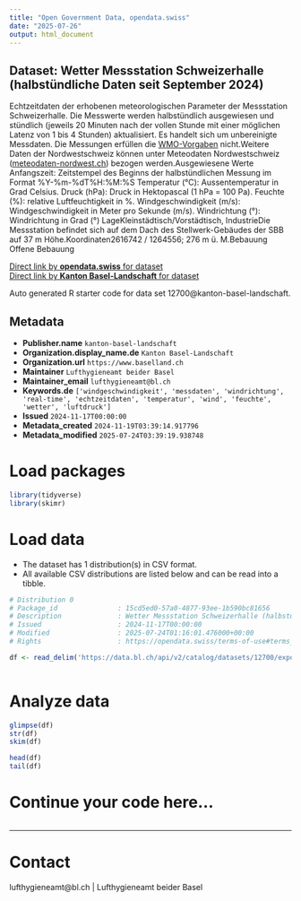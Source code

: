 ```yaml
---
title: "Open Government Data, opendata.swiss"
date: "2025-07-26"
output: html_document
---
```


## Dataset: Wetter Messstation Schweizerhalle (halbstündliche Daten seit September 2024)

Echtzeitdaten
der erhobenen meteorologischen Parameter der Messstation Schweizerhalle. Die
Messwerte werden halbstündlich ausgewiesen und stündlich (jeweils 20 Minuten
nach der vollen Stunde mit einer möglichen Latenz von 1 bis 4 Stunden)
aktualisiert. Es handelt sich um unbereinigte Messdaten. Die Messungen erfüllen die [WMO-Vorgaben](https://www.meteoschweiz.admin.ch/wetter/messsysteme/bodenstationen/automatisches-messnetz/zertifizierung-von-messstationen.html) nicht.Weitere Daten der Nordwestschweiz können unter Meteodaten Nordwestschweiz ([meteodaten-nordwest.ch](https://meteodaten-nordwest.ch/)) bezogen werden.Ausgewiesene
Werte
Anfangszeit:
     Zeitstempel des Beginns der halbstündlichen Messung im Format
     %Y-%m-%dT%H:%M:%S
Temperatur
     (°C): Aussentemperatur in Grad Celsius.
Druck
     (hPa): Druck in Hektopascal (1 hPa = 100 Pa).
Feuchte
     (%): relative Luftfeuchtigkeit in %.
Windgeschwindigkeit
     (m/s): Windgeschwindigkeit in Meter pro Sekunde (m/s).
Windrichtung
     (°): Windrichtung in Grad (°)
LageKleinstädtisch/Vorstädtisch,
IndustrieDie Messstation befindet sich auf dem Dach des Stellwerk-Gebäudes der SBB auf 37 m Höhe.Koordinaten2616742 /
1264556; 276 m ü. M.Bebauung
Offene Bebauung

[Direct link by **opendata.swiss** for dataset](https://opendata.swiss/de/dataset/wetter-messstation-schweizerhalle-halbstundliche-daten-seit-september-2024)<br>
[Direct link by **Kanton Basel-Landschaft** for dataset](https://data.bl.ch/explore/dataset/12700/)

Auto generated R starter code for data set 12700@kanton-basel-landschaft.

## Metadata

- **Publisher.name** `kanton-basel-landschaft`
- **Organization.display_name.de** `Kanton Basel-Landschaft`
- **Organization.url** `https://www.baselland.ch`
- **Maintainer** `Lufthygieneamt beider Basel`
- **Maintainer_email** `lufthygieneamt@bl.ch`
- **Keywords.de** `['windgeschwindigkeit', 'messdaten', 'windrichtung', 'real-time', 'echtzeitdaten', 'temperatur', 'wind', 'feuchte', 'wetter', 'luftdruck']`
- **Issued** `2024-11-17T00:00:00`
- **Metadata_created** `2024-11-19T03:39:14.917796`
- **Metadata_modified** `2025-07-24T03:39:19.938748`


# Load packages

```r

library(tidyverse)
library(skimr)

```

# Load data

-   The dataset has 1 distribution(s) in CSV format.
-   All available CSV distributions are listed below and can be read into a tibble.

```r

# Distribution 0
# Package_id               : 15cd5ed0-57a0-4877-93ee-1b590bc81656
# Description              : Wetter Messstation Schweizerhalle (halbstündliche Daten seit September 2024) (csv)
# Issued                   : 2024-11-17T00:00:00
# Modified                 : 2025-07-24T01:16:01.476000+00:00
# Rights                   : https://opendata.swiss/terms-of-use#terms_by

df <- read_delim('https://data.bl.ch/api/v2/catalog/datasets/12700/exports/csv?use_labels=true')



```

# Analyze data

```r

glimpse(df)
str(df)
skim(df)

head(df)
tail(df)

```

# Continue your code here...

```r

```

------------------------------------------------------------------------

# Contact

lufthygieneamt@bl.ch | Lufthygieneamt beider Basel
